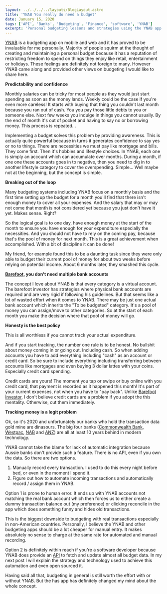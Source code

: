 ```yaml
---
layout: ../../../../layouts/BlogLayout.astro
title: 'YNAB You really do need a budget'
date: January 15, 2020
tags: ['API', 'Banks', 'Budgeting', 'Finance', 'software', 'YNAB']
excerpt: 'Personal budgeting lessons and strategies using the YNAB app.'
---
```


[YNAB](https://www.youneedabudget.com/) is a budgeting app on mobile and web and it has proved to be
invaluable for me personally. Majority of people squirm at the thought of creating and maintaining a
personal budget because it has a reputation of restricting freedom to spend on things they enjoy like
retail, entertainment or holidays. These feelings are definitely not foreign to many. However YNAB came
along and provided other views on budgeting I would like to share here.

**Predictability and confidence**

Monthly salaries can be tricky for most people as they would just start spending as soon as the money
lands. Weekly could be the case if you're even more careless! It starts with buying that thing you
couldn't last month because you ran out of cash. You you pay those little debts to you or someone else.
Next few weeks you indulge in things you cannot usually. By the end of month it's out of pocket and
having to say no or borrowing money. This process is repeated...

Implementing a budget solves this problem by providing awareness. This is actually quite powerful because
in turns it generates confidence to say yes or no to things. There are necessities we must pay like
mortgage and bills. They come first. Then it's hobbies and lifestyle choices. In YNAB, each one is simply
an account which can accumulate over months. During a month, if one one these accounts goes in to
negative, then you need to dig in to another lifestyle category to cover the overspending. Simple... Well
maybe not at the beginning, but the concept is simple.

**Breaking out of the loop**

Many budgeting systems including YNAB focus on a monthly basis and the first time setting up the budget
for a month you'll find that there isn't enough money to cover all your expenses. And the salary that may
or may not come that month is not considered yet because you just don't have it yet. Makes sense. Right?

So the logical goal is to one day, have enough money at the start of the month to ensure you have enough
for your expenditure especially the necessities. And you should not have to rely on the coming pay,
because that's the pool of money for next month. This is a great achievement when accomplished. With a
bit of discipline it can be done!

My friend, for example found this to be a daunting task since they were only able to budget their current
pool of money for about two weeks before relying on potential income. About 6 months later, they smashed
this cycle.

**[Barefoot](https://barefootinvestor.com/blog/), you don't need multiple bank accounts**

The concept I love about YNAB is that every category is a virtual account. The barefoot investor has
strategies where physical bank accounts are required and are very rigid if following his guidelines. But
that seems like a lot of wasted effort when it comes to YNAB. There may be just one actual bank account
which inherits the "To be budgeted" category. It's a pool of money you can assign/move to other
categories. So at the start of each month you make the decision where that pool of money will go.

**Honesty is the best policy**

This is all worthless if you cannot track your actual expenditure.

And if you start tracking, the number one rule is to be honest. No bullshit about money coming in or
going out. Including cash. So when adding accounts you have to add everything including "cash" as an
account or credit card. So be sure to include everything including transferring between accounts like
mortgages and even buying 3 dollar lattes with your coins. Especially credit card spending.

Credit cards are yours! The moment you tap or swipe or buy online with you credit card, that payment is
recorded as it happened this month! It's part of your current expenses, not when you have to "pay back".
Unlike [Barefoot Investor](https://barefootinvestor.com/blog/), I don't believe credit cards are a
problem if you adopt the this mentality. Otherwise, cut them immediately.

**Tracking money is a legit problem**

Ok, so it's 2020 and unfortunately our banks who hold the transaction data gold mine are dinasours. The
big four banks ([Commonwealth Bank](https://www.commbank.com.au/), [Westpac](https://www.westpac.com.au/),
[NAB](https://www.nab.com.au/) and [ANZ](https://www.anz.com.au/)) are all at least 10 years behind in
modern technology.

YNAB cannot take the blame for lack of automatic integration because Aussie banks don't provide such a
feature. There is no API, even if you own the data. So there are two options.

1.  Manually record every transaction. I used to do this every night before bed, or even in the moment I
    spend it.
2.  Figure out how to automate incoming transactions and automatically record / assign them in YNAB.

Option 1 is prone to human error. It ends up with YNAB accounts not matching the real bank account which
then forces us to either create a dummy transaction balance out (my preference) or clicking reconcile in
the app which does something funny and hides old transactions.

This is the biggest downside to budgeting with real transactions especially in non-American countries.
Personally, I believe the YNAB and other budgeting apps should be a lot cheaper for manual entry. It
makes absolutely no sense to charge at the same rate for automated and manual recording.

Option 2 is definitely within reach if you're a software developer because YNAB does provide an
[API](https://api.youneedabudget.com/v1#/) to fetch and update almost all budget data. In my next post I
will explain the strategy and technology used to achieve this automation and even open sourced it.

Having said all that, budgeting in general is still worth the effort with or without YNAB. But the has app
has definitely changed my mind about the whole concept.
